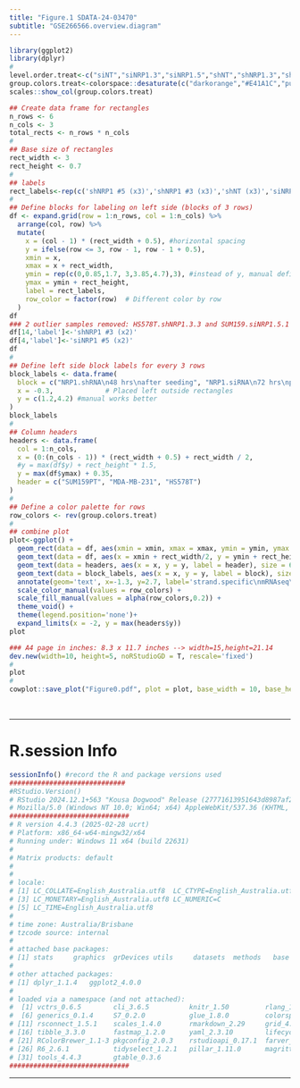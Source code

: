 ---
title: "Figure.1 SDATA-24-03470"
subtitle: "GSE266566.overview.diagram"
---

```{r include=FALSE}

library(ggplot2)
library(dplyr)
#
level.order.treat<-c("siNT","siNRP1.3","siNRP1.5","shNT","shNRP1.3","shNRP1.5") 
group.colors.treat<-colorspace::desaturate(c("darkorange","#E41A1C","purple","black","#0000FF","green"),amount=0.15) #muted colors
scales::show_col(group.colors.treat)

```


```{r}

## Create data frame for rectangles
n_rows <- 6
n_cols <- 3
total_rects <- n_rows * n_cols
#
## Base size of rectangles
rect_width <- 3
rect_height <- 0.7
#
## labels
rect_labels<-rep(c('shNRP1 #5 (x3)','shNRP1 #3 (x3)','shNT (x3)','siNRP1 #5 (x3)','siNRP1 #3 (x3)','siNT (x3)'), times=3)
#
## Define blocks for labeling on left side (blocks of 3 rows)
df <- expand.grid(row = 1:n_rows, col = 1:n_cols) %>%
  arrange(col, row) %>%
  mutate(
    x = (col - 1) * (rect_width + 0.5), #horizontal spacing
    y = ifelse(row <= 3, row - 1, row - 1 + 0.5), 
    xmin = x,
    xmax = x + rect_width,
    ymin = rep(c(0,0.85,1.7, 3,3.85,4.7),3), #instead of y, manual definition worked best 
    ymax = ymin + rect_height,
    label = rect_labels,
    row_color = factor(row)  # Different color by row
  )
df
### 2 outlier samples removed: HS578T.shNRP1.3.3 and SUM159.siNRP1.5.1
df[14,'label']<-'shNRP1 #3 (x2)'
df[4,'label']<-'siNRP1 #5 (x2)'  
df
#
## Define left side block labels for every 3 rows
block_labels <- data.frame(
  block = c("NRP1.shRNA\n48 hrs\nafter seeding", "NRP1.siRNA\n72 hrs\npost transfection"),
  x = -0.3,             # Placed left outside rectangles
  y = c(1.2,4.2) #manual works better
)
block_labels
#
## Column headers
headers <- data.frame(
  col = 1:n_cols,
  x = (0:(n_cols - 1)) * (rect_width + 0.5) + rect_width / 2,
  #y = max(df$y) + rect_height * 1.5,
  y = max(df$ymax) + 0.35,
  header = c("SUM159PT", "MDA-MB-231", "HS578T")
)
#
## Define a color palette for rows
row_colors <- rev(group.colors.treat)
#
## combine plot
plot<-ggplot() +
  geom_rect(data = df, aes(xmin = xmin, xmax = xmax, ymin = ymin, ymax = ymax, color = row_color, fill = row_color), linewidth=1.5) +
  geom_text(data = df, aes(x = xmin + rect_width/2, y = ymin + rect_height/2, label = label), size = 5, fontface = "bold") +
  geom_text(data = headers, aes(x = x, y = y, label = header), size = 6, fontface = "bold") +
  geom_text(data = block_labels, aes(x = x, y = y, label = block), size = 5, hjust = 1, fontface = "italic") +
  annotate(geom='text', x=-1.3, y=2.7, label='strand.specific\nmRNAseq\nPE.150bp', size = 5, hjust = 0.5, color='grey60')+
  scale_color_manual(values = row_colors) +
  scale_fill_manual(values = alpha(row_colors,0.2)) +
  theme_void() +
  theme(legend.position='none')+
  expand_limits(x = -2, y = max(headers$y))
plot

```

```{r}

### A4 page in inches: 8.3 x 11.7 inches --> width=15,height=21.14
dev.new(width=10, height=5, noRStudioGD = T, rescale='fixed')
#
plot
#
cowplot::save_plot("Figure0.pdf", plot = plot, base_width = 10, base_height = 5)

```


<br>

***  

# R.session Info


```{r Rsession, echo=FALSE}

sessionInfo() #record the R and package versions used
#############################
#RStudio.Version()
# RStudio 2024.12.1+563 "Kousa Dogwood" Release (27771613951643d8987af2b2fb0c752081a3a853, 2025-02-02) for windows
# Mozilla/5.0 (Windows NT 10.0; Win64; x64) AppleWebKit/537.36 (KHTML, like Gecko) RStudio/2024.12.1+563 Chrome/126.0.6478.234 Electron/31.7.7 Safari/537.36, Quarto 1.5.57
##############################
# R version 4.4.3 (2025-02-28 ucrt)
# Platform: x86_64-w64-mingw32/x64
# Running under: Windows 11 x64 (build 22631)
# 
# Matrix products: default
# 
# 
# locale:
# [1] LC_COLLATE=English_Australia.utf8  LC_CTYPE=English_Australia.utf8   
# [3] LC_MONETARY=English_Australia.utf8 LC_NUMERIC=C                      
# [5] LC_TIME=English_Australia.utf8    
# 
# time zone: Australia/Brisbane
# tzcode source: internal
# 
# attached base packages:
# [1] stats     graphics  grDevices utils     datasets  methods   base     
# 
# other attached packages:
# [1] dplyr_1.1.4   ggplot2_4.0.0
# 
# loaded via a namespace (and not attached):
#  [1] vctrs_0.6.5        cli_3.6.5          knitr_1.50         rlang_1.1.6        xfun_0.53         
#  [6] generics_0.1.4     S7_0.2.0           glue_1.8.0         colorspace_2.1-1   htmltools_0.5.8.1 
# [11] rsconnect_1.5.1    scales_1.4.0       rmarkdown_2.29     grid_4.4.3         evaluate_1.0.5    
# [16] tibble_3.3.0       fastmap_1.2.0      yaml_2.3.10        lifecycle_1.0.4    compiler_4.4.3    
# [21] RColorBrewer_1.1-3 pkgconfig_2.0.3    rstudioapi_0.17.1  farver_2.1.2       digest_0.6.37     
# [26] R6_2.6.1           tidyselect_1.2.1   pillar_1.11.0      magrittr_2.0.4     withr_3.0.2       
# [31] tools_4.4.3        gtable_0.3.6   
##############################

```

***